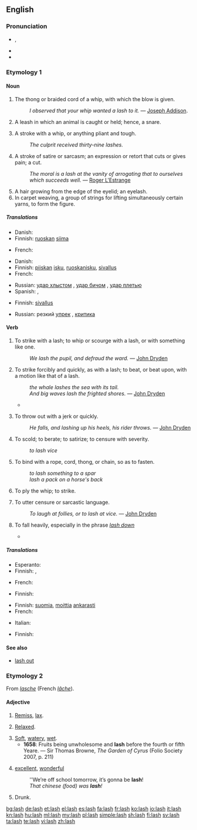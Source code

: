 {{wikipedia|dab=lash}}
==English==

===Pronunciation===
* {{a|UK|US}} {{IPA|/læʃ/}}, {{SAMPA|/l{S/}}
* {{audio|en-us-lash.ogg|Audio (US)}}
* {{rhymes|æʃ}}

===Etymology 1===
{{etystub}}

====Noun====
{{en-noun|es}}

# The thong or braided cord of a whip, with which the blow is given.
#: ''I observed that your whip wanted a lash to it.'' &mdash; [[w:Joseph Addison|Joseph Addison]].
# {{obsolete}} A leash in which an animal is caught or held; hence, a snare.
# A stroke with a whip, or anything pliant and tough.
#: ''The culprit received thirty-nine lashes.''
# A stroke of satire or sarcasm; an expression or retort that cuts or gives pain; a cut.
#: ''The moral is a lash at the vanity of arrogating that to ourselves which succeeds well.'' &mdash; [[w:Roger L'Estrange|Roger L'Estrange]]
# A hair growing from the edge of the eyelid; an eyelash.
# In carpet weaving, a group of strings for lifting simultaneously certain yarns, to form the figure.

=====Translations=====
{{trans-top|thong of a whip}}
* Danish: {{t|da|piskesnert|c}}
* Finnish: [[ruoskan]] [[siima]]
{{trans-mid}}
* French: {{t|fr|lanière|f}}
{{trans-bottom}}

{{trans-top|obsolete: a snare}}
{{trans-mid}}
{{trans-bottom}}

{{trans-top|stroke with a whip}}
* Danish: {{t|da|piskeslag|n}}
* Finnish: [[piiskan]] [[isku]], [[ruoskanisku]], [[sivallus]]
* French: {{t|fr|coup de fouet|m}}
{{trans-mid}}
* Russian: [[удар хлыстом]] {{m}}, [[удар бичом]] {{m}}, [[удар плетью]] {{m}}
* Spanish: {{t|es|látigo|m}}, {{t|es|zurriagazo|m}}
{{trans-bottom}}

{{trans-top|stroke of satire or sarcasm}}
* Finnish: [[sivallus]]
{{trans-mid}}
* Russian: резкий [[упрек]] {{m}}, [[критика]] {{f}}
{{trans-bottom}}

{{trans-see|eyelash|eyelash; hair growing from the eyelid}}

{{trans-top|group of strings for lifting certain yarns}}
{{trans-mid}}
{{trans-bottom}}

====Verb====
{{en-verb|lash|es}}

# {{transitive}} To strike with a lash; to whip or scourge with a lash, or with something like one.
#: ''We lash the pupil, and defraud the ward.'' &mdash; [[w:John Dryden|John Dryden]]
# {{transitive}} To strike forcibly and quickly, as with a lash; to beat, or beat upon, with a motion like that of a lash.
#: ''the whale lashes the sea with its tail.''
#: ''And big waves lash the frighted shores.'' &mdash; [[w:John Dryden|John Dryden]]
#*{{quote-news
|year=2010
|date=December 29
|author=Chris Whyatt  
|title=Chelsea 1 - 0 Bolton
|work=BBC
|url=http://news.bbc.co.uk/sport1/hi/football/eng_prem/9309542.stm
|page=
|passage=Carlo Ancelotti's out-of-sorts team struggled to hit the target in the first half as Bolton threatened with Matthew Taylor '''lashing''' just wide.}}
# {{transitive}} To throw out with a jerk or quickly.
#: ''He falls, and lashing up his heels, his rider throws.'' &mdash; [[w:John Dryden|John Dryden]]
# {{transitive}} To scold; to berate; to satirize; to censure with severity.
#: ''to lash vice''
# {{transitive}} To bind with a rope, cord, thong, or chain, so as to fasten.
#: ''to lash something to a spar''
#: ''lash a pack on a horse's back''
# {{intransitive}} To ply the whip; to strike.
# {{intransitive}} To utter censure or sarcastic language.
#: ''To laugh at follies, or to lash at vice.'' &mdash; [[w:John Dryden|John Dryden]]
# {{intransitive|of rain}} To fall heavily, especially in the phrase ''[[lash down]]''
#*{{quote-news
|year=2011
|date=October 1
|author=Tom Fordyce
|title=Rugby World Cup 2011: England 16-12 Scotland
|work=BBC Sport
|url=http://news.bbc.co.uk/sport2/hi/rugby_union/15124512.stm
|page=
|passage=With rain '''lashing''' across the ground at kick-off and every man in Auckland seemingly either English-born or supporting Scotland, Eden Park was transformed into Murrayfield in March.}}

=====Translations=====
{{trans-top|strike with a lash}}
* Esperanto: {{t-|eo|vipi|xs=Esperanto}}
* Finnish: {{t-|fi|ruoskia}}, {{t+|fi|piiskata}}
{{trans-mid}}
* French: {{t+|fr|fouetter}}
{{trans-bottom}}

{{trans-top|strike forcibly, beat as if with a lash}}
* Finnish: {{t+|fi|piiskata}}
{{trans-mid}}
{{trans-bottom}}

{{trans-top|throw out with a jerk}}
{{trans-mid}}
{{trans-bottom}}

{{trans-top|scold}}
* Finnish: [[suomia]], [[moittia]] [[ankarasti]]
* French: {{t+|fr|gronder}}
{{trans-mid}}
* Italian: {{t+|it|rimproverare}}
{{trans-bottom}}

{{trans-top|bind with a rope}}
* Finnish: {{t+|fi|sitoa}}
{{trans-mid}}
{{trans-bottom}}

{{trans-top|ply the whip}}
{{trans-mid}}
{{trans-bottom}}

{{trans-top|utter censure}}
{{trans-mid}}
{{trans-bottom}}

====See also====
* [[lash out]]

===Etymology 2===
From {{etyl|fro}} ''[[lasche]]'' (French ''[[lâche]]'').

====Adjective====
{{en-adj}}

# {{obsolete}} [[remiss|Remiss]], [[lax]].
# {{obsolete}} [[relaxed|Relaxed]].
# [[soft|Soft]], [[watery]], [[wet]].
#* '''1658''': Fruits being unwholesome and '''lash''' before the fourth or fifth Yeare. — Sir Thomas Browne, ''The Garden of Cyrus'' (Folio Society 2007, p. 211)
# {{context|Mid-Ulster|Northern Ireland}} [[excellent]], [[wonderful]]
#: ''We’re off school tomorrow, it’s gonna be '''lash'''!
#: ''That chinese (food) was '''lash'''!''
# Drunk.

[[bg:lash]]
[[de:lash]]
[[et:lash]]
[[el:lash]]
[[es:lash]]
[[fa:lash]]
[[fr:lash]]
[[ko:lash]]
[[io:lash]]
[[it:lash]]
[[kn:lash]]
[[hu:lash]]
[[ml:lash]]
[[my:lash]]
[[pl:lash]]
[[simple:lash]]
[[sh:lash]]
[[fi:lash]]
[[sv:lash]]
[[ta:lash]]
[[te:lash]]
[[vi:lash]]
[[zh:lash]]